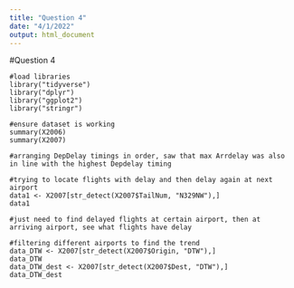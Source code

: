 ---
title: "Question 4"
date: "4/1/2022"
output: html_document
---


#Question 4

```
#load libraries 
library("tidyverse")
library("dplyr")
library("ggplot2")
library("stringr")

#ensure dataset is working
summary(X2006)
summary(X2007)

#arranging DepDelay timings in order, saw that max Arrdelay was also in line with the highest Depdelay timing

#trying to locate flights with delay and then delay again at next airport
data1 <- X2007[str_detect(X2007$TailNum, "N329NW"),]
data1

#just need to find delayed flights at certain airport, then at arriving airport, see what flights have delay

#filtering different airports to find the trend
data_DTW <- X2007[str_detect(X2007$Origin, "DTW"),]
data_DTW
data_DTW_dest <- X2007[str_detect(X2007$Dest, "DTW"),]
data_DTW_dest

```